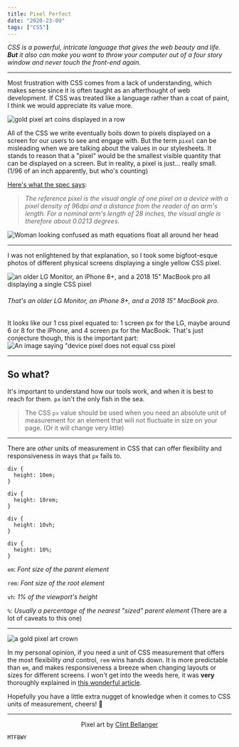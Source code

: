 ```yaml
---
title: Pixel Perfect
date: "2020-23-09"
tags: ["CSS"]
---
```


_CSS is a powerful, intricate language that gives the web beauty and life. **But** it also can make you want to throw your computer out of a four story window and never touch the front-end again._

---

Most frustration with CSS comes from a lack of understanding, which makes sense since it is often taught as an afterthought of web development. If CSS was treated like a language rather than a coat of paint, I think we would appreciate its value more.

![gold pixel art coins displayed in a row](https://dev-to-uploads.s3.amazonaws.com/i/436vfjfyimyrzgvhcesc.png)

All of the CSS we write eventually boils down to pixels displayed on a screen for our users to see and engage with. But the term `pixel` can be misleading when we are talking about the values in our stylesheets. It stands to reason that a "pixel" would be the smallest visible quantity that can be displayed on a screen. But in reality, a pixel is just... really small. (1/96 of an inch apparently, but who's counting)

[Here's what the spec says](https://www.w3.org/TR/css-values-3/#reference-pixel):

> _The reference pixel is the visual angle of one pixel on a device with a pixel density of 96dpi and a distance from the reader of an arm's length. For a nominal arm's length of 28 inches, the visual angle is therefore about 0.0213 degrees._

![Woman looking confused as math equations float all around her head](https://i.imgflip.com/1j9mu4.jpg)

---

I was not enlightened by that explanation, so I took some bigfoot-esque photos of different physical screens displaying a single yellow CSS pixel.

![an older LG Monitor, an iPhone 8+, and a 2018 15" MacBook pro all displaying a single CSS pixel](https://dev-to-uploads.s3.amazonaws.com/i/9jvv03o0wg8c4y9rutts.jpg)

###### _That's an older LG Monitor, an iPhone 8+, and a 2018 15" MacBook pro._

It looks like our 1 css pixel equated to: 1 screen px for the LG, maybe around 6 or 8 for the iPhone, and 4 screen px for the MacBook. That's just conjecture though, this is the important part:
![An image saying "device pixel does not equal css pixel](https://dev-to-uploads.s3.amazonaws.com/i/f0vqz5g06g3198u2oqok.png)

---

## So what?

It's important to understand how our tools work, and when it is best to reach for them. `px` isn't the only fish in the sea.

> The CSS `px` value should be used when you need an absolute unit of measurement for an element that will not fluctuate in size on your page. (Or it will change very little)

---

There are _other_ units of measurement in CSS that can offer flexibility and responsiveness in ways that `px` fails to.

```
div {
  height: 10em;
}

div {
  height: 10rem;
}

div {
  height: 10vh;
}

div {
  height: 10%;
}
```

`em`: _Font size of the parent element_

`rem`: _Font size of the root element_

`vh`: _1% of the viewport's height_

`%`: _Usually a percentage of the nearest "sized" parent element_ (There are a lot of caveats to this one)

---

![a gold pixel art crown](https://i.imgur.com/Ku4dKRH.png)

In my personal opinion, if you need a unit of CSS measurement that offers the most flexibility _and_ control, `rem` wins hands down. It is more predictable than `em`, and makes responsiveness a breeze when changing layouts or sizes for different screens. I won't get into the weeds here, it was **very** thoroughly explained in [this wonderful article](https://www.sitepoint.com/understanding-and-using-rem-units-in-css/).

Hopefully you have a little extra nugget of knowledge when it comes to CSS units of measurement, cheers! 🍻

---

<div style="text-align: center;">
  Pixel art by <a href="http://clintbellanger.net/">Clint Bellanger</a>
</div>

`MTFBWY`
